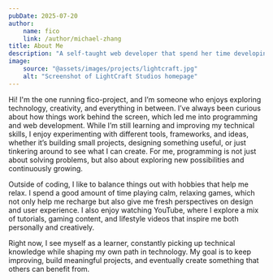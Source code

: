 ```yaml
---
pubDate: 2025-07-20
author:
    name: fico
    link: /author/michael-zhang
title: About Me
description: "A self-taught web developer that spend her time developing or playing minecaft."
image:
    source: "@assets/images/projects/lightcraft.jpg"
    alt: "Screenshot of LightCraft Studios homepage"
---
```


Hi! I'm the one running fico-project, and I’m someone who enjoys exploring technology, creativity, and everything in between. I’ve always been curious about how things work behind the screen, which led me into programming and web development. While I’m still learning and improving my technical skills, I enjoy experimenting with different tools, frameworks, and ideas, whether it’s building small projects, designing something useful, or just tinkering around to see what I can create. For me, programming is not just about solving problems, but also about exploring new possibilities and continuously growing.

Outside of coding, I like to balance things out with hobbies that help me relax. I spend a good amount of time playing calm, relaxing games, which not only help me recharge but also give me fresh perspectives on design and user experience. I also enjoy watching YouTube, where I explore a mix of tutorials, gaming content, and lifestyle videos that inspire me both personally and creatively.

Right now, I see myself as a learner, constantly picking up technical knowledge while shaping my own path in technology. My goal is to keep improving, build meaningful projects, and eventually create something that others can benefit from.
